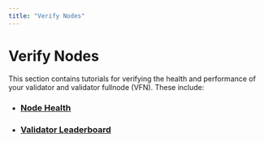 ```yaml
---
title: "Verify Nodes"
---
```


# Verify Nodes

This section contains tutorials for verifying the health and performance of your validator and validator fullnode (VFN). These include:

- ### [Node Health](verify-nodes/node-liveness-criteria.mdx)
- ### [Validator Leaderboard](verify-nodes/leaderboard-metrics.mdx)

